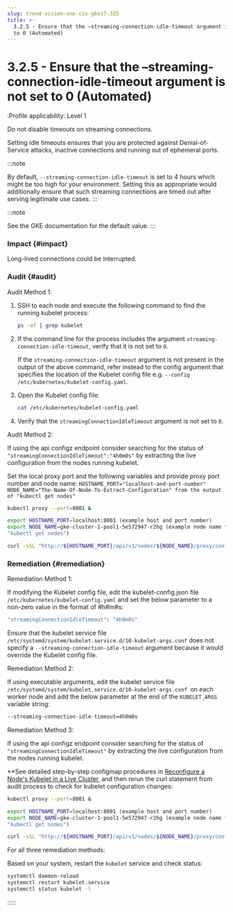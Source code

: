 ```yaml
---
slug: trend-vision-one-cis-gke17-325
title: >-
  3.2.5 - Ensure that the –streaming-connection-idle-timeout argument is not set
  to 0 (Automated)
---
```

# 3.2.5 - Ensure that the –streaming-connection-idle-timeout argument is not set to 0 (Automated)

:Profile applicability: Level 1

Do not disable timeouts on streaming connections.

Setting idle timeouts ensures that you are protected against Denial-of-Service attacks, inactive connections and running out of ephemeral ports.

:::note

By default, `--streaming-connection-idle-timeout` is set to 4 hours which might be too high for your environment. Setting this as appropriate would additionally ensure that such streaming connections are timed out after serving legitimate use cases.
:::

:::note

See the GKE documentation for the default value.
:::

### Impact {#impact}

Long-lived connections could be interrupted.

### Audit {#audit}

Audit Method 1:

1.  SSH to each node and execute the following command to find the running kubelet process:

    ```bash
    ps -ef | grep kubelet
    ```

2.  If the command line for the process includes the argument `streaming-connection-idle-timeout`, verify that it is not set to `0`.

    If the `streaming-connection-idle-timeout` argument is not present in the output of the above command, refer instead to the config argument that specifies the location of the Kubelet config file e.g. `--config /etc/kubernetes/kubelet-config.yaml`.

3.  Open the Kubelet config file:

    ```bash
    cat /etc/kubernetes/kubelet-config.yaml
    ```

4.  Verify that the `streamingConnectionIdleTimeout` argument is not set to `0`.

Audit Method 2:

If using the api configz endpoint consider searching for the status of `"streamingConnectionIdleTimeout":"4h0m0s"` by extracting the live configuration from the nodes running kubelet.

Set the local proxy port and the following variables and provide proxy port number and node name: `HOSTNAME_PORT="localhost-and-port-number" NODE_NAME="The-Name-Of-Node-To-Extract-Configuration" from the output of "kubectl get nodes"`

```bash
kubectl proxy --port=8001 &

export HOSTNAME_PORT=localhost:8001 (example host and port number)
export NODE_NAME=gke-cluster-1-pool1-5e572947-r2hg (example node name from
"kubectl get nodes")

curl -sSL "http://${HOSTNAME_PORT}/api/v1/nodes/${NODE_NAME}/proxy/configz"
```

### Remediation {#remediation}

Remediation Method 1:

If modifying the Kubelet config file, edit the kubelet-config.json file `/etc/kubernetes/kubelet-config.yaml` and set the below parameter to a non-zero value in the format of \#h#m#s:

```bash
"streamingConnectionIdleTimeout": "4h0m0s"
```

Ensure that the kubelet service file `/etc/systemd/system/kubelet.service.d/10-kubelet-args.conf` does not specify a `--streaming-connection-idle-timeout` argument because it would override the Kubelet config file.

Remediation Method 2:

If using executable arguments, edit the kubelet service file `/etc/systemd/system/kubelet.service.d/10-kubelet-args.conf `on each worker node and add the below parameter at the end of the `KUBELET_ARGS` variable string:

```bash
--streaming-connection-idle-timeout=4h0m0s
```

Remediation Method 3:

If using the api configz endpoint consider searching for the status of `"streamingConnectionIdleTimeout"` by extracting the live configuration from the nodes running kubelet.

\*\*See detailed step-by-step configmap procedures in [Reconfigure a Node's Kubelet in a Live Cluster](https://kubernetes.io/docs/tasks/administer-cluster/reconfigure-kubelet/), and then rerun the curl statement from audit process to check for kubelet configuration changes:

```bash
kubectl proxy --port=8001 &

export HOSTNAME_PORT=localhost:8001 (example host and port number)
export NODE_NAME=gke-cluster-1-pool1-5e572947-r2hg (example node name from
"kubectl get nodes")

curl -sSL "http://${HOSTNAME_PORT}/api/v1/nodes/${NODE_NAME}/proxy/configz"
```

For all three remediation methods:

Based on your system, restart the `kubelet` service and check status:

```bash
systemctl daemon-reload
systemctl restart kubelet.service
systemctl status kubelet -l
```
:::::
